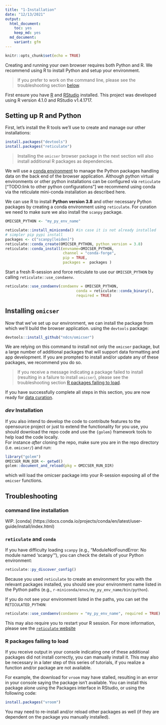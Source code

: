 ```yaml
---
title: "1-Installation"
date: "12/13/2021"
output:
  html_document: 
    toc: yes
    keep_md: yes
  md_document:
    variant: gfm
---
```


```r
knitr::opts_chunk$set(echo = TRUE)
```

Creating and running your own browser requires both Python and R.
We recommend using R to install Python and setup your environment.

> If you prefer to work on the command line, please see the troubleshooting section [below](#troubleshooting).

First ensure you have [R](https://www.r-project.org/)
and [RStudio](https://www.rstudio.com/products/rstudio/download/) installed.
This project was developed using R version 4.1.0 and RStudio v1.4.1717.

## Setting up R and Python

First, let's install the R tools we'll use to create and manage our other installations:

```r
install.packages("devtools")
install.packages("reticulate")
```

> Installing the `omicser` browser package in the next section will also install additional R packages as dependencies.

We will use a [conda environment](https://conda.io/projects/conda/en/latest/user-guide/concepts/environments.html) 
to manage the Python packages handling data on the back end of the browser application. Although python virtual environments or other python installations can be configured via `reticulate` ["TODO:link to other python configurations"] we recommend using conda via the reticulate mini-conda installation as described here.

We can use R to install **Python version 3.8** and other necessary Python packages
by creating a conda environment using `reticulate`. For curation we need to make sure we also install the `scanpy` package. 

```r
OMICSER_PYTHON <- "my_py_env_name"

reticulate::install_miniconda() #in case it is not already installed
# simpler pip pypi install
packages <- c("scanpy[leiden]")
reticulate::conda_create(OMICSER_PYTHON, python_version = 3.8)
reticulate::conda_install(envname=OMICSER_PYTHON,
                          channel = "conda-forge",
                          pip = TRUE,
                          packages =  packages )
```

Start a fresh R-session and force reticulate to use our `OMICSER_PYTHON` by calling `reticulate::use_condaenv`.

```r

reticulate::use_condaenv(condaenv = OMICSER_PYTHON,
                                conda = reticulate::conda_binary(),
                                required = TRUE)

```


## Installing `omicser`

Now that we've set up our environment, we can install the package from which we'll build the browser application.
using the `devtools` package:

```r
devtools::install_github("ndcn/omicser")
```

We are relying on this command to install not only the `omicser` package,
but a large number of additional packages that will support data formatting and app development.
If you are prompted to install and/or update any of these packages,
we recommend you do so.

> If you receive a message indicating a package failed to install (resulting in a failure to install `omicser`), please see the troubleshooting section [R packages failing to load](#r-packages-failing-to-load).

If you have successfully complete all steps in this section,
you are now ready for [data curation](02_data_curation.md). 

### _dev_ Installation

If you also intend to develop the code to contribute features to the opensource project or just to extend the functionality for you use, you should download the repo code and use the `{golem}` framework tools to help load the code locally.  
For instance _after_ cloning the repo, make sure you are in the repo directory (i.e. `omicser/`) and run:
```r
library("golem")
OMICSER_RUN_DIR <- getwd()
golem::document_and_reload(pkg = OMICSER_RUN_DIR)
```
which will load the omicser package into your R-session exposing all of the `omicser` functions.

## Troubleshooting

### command line installation

WIP.  [conda] (https://docs.conda.io/projects/conda/en/latest/user-guide/install/index.html)


### `reticulate` and `conda`

If you have difficulty loading `scanpy` (e.g., "ModuleNotFoundError: No module named 'scanpy'"),
you can check the details of your Python environment:

```r
reticulate::py_discover_config()
```

Because you used `reticulate` to create an environment for you 
with the relevant packages installed,
you should see your environment name
listed in the Python paths
(e.g., `r-miniconda/envs/my_py_env_name/bin/python`).

If you do not see your environment listed in the paths,
you can set the `RETICULATED_PYTHON`:

```r
reticulate::use_condaenv(condaenv = "my_py_env_name", required = TRUE)
```


This may also require you to restart your R session.
For more information, please see the [`reticulate` website](https://rstudio.github.io/reticulate/index.html)

### R packages failing to load

If you receive output in your console indicating one of these additional packages did not install correctly,
you can manually install it.
This may also be necessary in a later step of this series of tutorials,
if you realize a function and/or package are not available.

For example, the download for `vroom` may have stalled,
resulting in an error in your console saying the package isn't available.
You can install this package alone using the Packages interface in RStudio,
or using the following code:

```r
install.packages("vroom")
```

You may need to re-install and/or reload other packages as well (if they are dependent on the package you manually installed).
